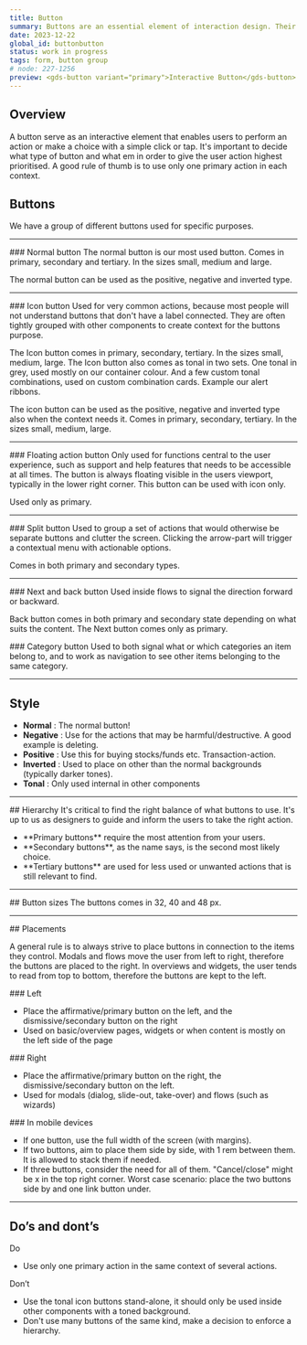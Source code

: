 ```yaml
---
title: Button
summary: Buttons are an essential element of interaction design. Their primary role is to help people take actions quickly.
date: 2023-12-22
global_id: buttonbutton
status: work in progress
tags: form, button group
# node: 227-1256
preview: <gds-button variant="primary">Interactive Button</gds-button>
---
```


## Overview

A button serve as an interactive element that enables users to perform an action or make a choice with a simple click or tap. It's important to decide what type of button and what em in order to give the user action highest prioritised. A good rule of thumb is to use only one primary action in each context.

<Playground component="button" story-id="1" caption="Live example of the normal button in primary, secondary and tertiary." />

## Buttons

We have a group of different buttons used for specific purposes.

<Row>
  <Col>
    <FigmaSVG node="1609-2970" caption="1. Normal" />
  </Col>
  <Col>
    <FigmaSVG node="1609-2974" caption="2. Icon button" />
  </Col>
  <Col>
    <FigmaSVG node="1609-2977" caption="3. Extended FAB" />
  </Col>
</Row>
<Row>
  <Col>
    <FigmaSVG node="1609-2981" caption="4. Split button" />
  </Col>
  <Col>
    <FigmaSVG node="1609-2985" caption="5. Next and back button" />
  </Col>
  <Col>
    <FigmaSVG node="1609-2988" caption="6. Category button" />
  </Col>
</Row>

<hr />
<Row>
<Col>
### Normal button
The normal button is our most used button.
Comes in primary, secondary and tertiary.  In the sizes small, medium and large.

The normal button can be used as the positive, negative and inverted type. 

</Col>
<Col> </Col>
</Row>

<Row>
  <Col>
    <FigmaSVG
      node="1609-7673"
      caption="Normal in primary, secondary and tertiary"
    />
  </Col>
  <Col>
    <FigmaSVG
      node="1609-7763"
      caption="Positive and negative button in primary"
    />
  </Col>
</Row>

<hr />
<Row>
<Col>
### Icon button
Used for very common actions, because most people will not understand buttons that don't have a label connected. They are often tightly grouped with other components to create context for the buttons purpose. 

The Icon button comes in primary, secondary, tertiary.  In the sizes small, medium, large. The Icon button also comes as tonal in two sets. One tonal in grey, used mostly on our container colour. And a few custom tonal combinations, used on custom combination cards. Example our alert ribbons.

The icon button can be used as the positive, negative and inverted type also when the context needs it. Comes in primary, secondary, tertiary.  In the sizes small, medium, large.

</Col>
</Row>

<Row>
  <Col>
    <FigmaSVG node="1609-7912" caption="Icon button, normal and positive" />
  </Col>
  <Col>
    <FigmaSVG node="1609-8031" caption="Tonal and custom tonal" />
  </Col>
  <Col>
    <FigmaSVG
      node="1609-8159"
      caption="Tonal custom combinations on Alert ribbon"
    />
  </Col>
</Row>

<hr />

<Row>
<Col>
### Floating action button
Only used for functions central to the user experience, such as support and help features that needs to be accessible at all times.
The button is always floating visible in the users viewport, typically in the lower right corner. This button can be used with icon only.

Used only as primary.

</Col>
<Col><FigmaSVG node="1609-8378" caption="This is the floating action button." /></Col>
</Row>

<hr />

<Row>
<Col>
### Split button
Used to group a set of actions that would otherwise be separate buttons and clutter the screen. Clicking the arrow-part will trigger a contextual menu with actionable options. 

Comes in both primary and secondary types.

</Col>
<Col><FigmaSVG node="1609-8401" caption="Split button primary" /></Col>
</Row>

<hr />

<Row>
<Col>
### Next and back button
Used inside flows to signal the direction forward or backward. 

Back button comes in both primary and secondary state depending on what suits the content. The Next button comes only as primary.

</Col>
<Col> </Col>
</Row>

<Row>
  <Col>
    <FigmaSVG node="1609-8419" caption="Next button only in primary" />
  </Col>
  <Col>
    <FigmaSVG node="1609-8421" caption="Back button primary" />
  </Col>
  <Col>
    <FigmaSVG node="1609-8423" caption="Back button secondary" />
  </Col>
</Row>

<Row>
  <Col>
    ### Category button
    Used to both signal what or which categories an item belong to, and to work as navigation to see other items belonging to the same category.
  </Col>
  <Col>
    <FigmaSVG node="1609-8446" caption="Example of two categories" />
  </Col>
</Row>

<hr />

## Style

- **Normal** : The normal button!
- **Negative** : Use for the actions that may be harmful/destructive. A good example is deleting.
- **Positive** : Use this for buying stocks/funds etc. Transaction-action.
- **Inverted** : Used to place on other than the normal backgrounds (typically darker tones).
- **Tonal** : Only used internal in other components

<FigmaSVG node="1608-1209" caption="All types of buttons" height="300" />

<hr />

<Row>
<Col>
## Hierarchy
It's critical to find the right balance of what buttons to use. It's up to us as designers to guide and inform the users to take the right action.

<ul>
    <li>**Primary buttons** require the most attention from your users.</li>
    <li>**Secondary buttons**, as the name says, is the second most likely choice.</li>
    <li>**Tertiary buttons** are used for less used or unwanted actions that is still relevant to find.</li>
</ul>
</Col>
<Col>
    <FigmaSVG 
        node="1608-315"
        caption="From top - primary, secondary, tertiary."
    />
</Col>
</Row>

<hr />
## Button sizes
The buttons  comes in 32, 40 and 48 px. 

<Row>
<Col>
    <FigmaSVG 
        node="1660-1897" 
        caption="Primary button with solid container"
    />
</Col>
<Col>
    <FigmaSVG 
        node="1660-1902" 
        caption="Secondary button with transparent container and 1 ps border."
    />
</Col>
<Col>
    <FigmaSVG 
        node="1660-1907" 
        caption="Tertiary button with transparent container and no border."
    />
</Col>
</Row>


<hr />
## Placements

A general rule is to always strive to place buttons in connection to the items they control. Modals and flows move the user from left to right, therefore the buttons are placed to the right. In overviews and widgets, the user tends to read from top to bottom, therefore the buttons are kept to the left.

<Row>
  <Col>
    ### Left
    <ul>
      <li>
        Place the affirmative/primary button on the left, and the
        dismissive/secondary button on the right
      </li>
      <li>
        Used on basic/overview pages, widgets or when content is mostly on the
        left side of the page
      </li>
    </ul>
  </Col>
  <Col>
  
  <FigmaSVG node="1718-1657" caption="Left placement after short survey." />
    
  </Col>
</Row>

<Row>
  <Col>
    ### Right
    <ul>
      <li>
        Place the affirmative/primary button on the right, the
        dismissive/secondary button on the left.
      </li>
      <li>
        Used for modals (dialog, slide-out, take-over) and flows (such as
        wizards)
      </li>
    </ul>
  </Col>
  <Col>
    <FigmaSVG node="1718-1670" caption="Right alignment in dialog" />
  </Col>
</Row>

<Row>
  <Col>
    ### In mobile devices
    <ul>
      <li>If one button, use the full width of the screen (with margins).</li>
      <li>
        If two buttons, aim to place them side by side, with 1 rem between them.
        It is allowed to stack them if needed.
      </li>
      <li>
        If three buttons, consider the need for all of them. "Cancel/close"
        might be x in the top right corner. Worst case scenario: place the two
        buttons side by and one link button under.
      </li>
    </ul>
  </Col>
  <Col>
    <FigmaSVG node="1718-1683" caption="Side by side in mobile" />
  </Col>
</Row>

<hr />

## Do’s and dont’s

<Row>
  <Col>
    Do
    <ul>
      <li>
        Use only one primary action in the same context of several actions.
      </li>
    </ul>
  </Col>
  <Col>
    Don’t
    <ul>
      <li>
        Use the tonal icon buttons stand-alone, it should only be used inside
        other components with a toned background.
      </li>
      <li>
        Don't use many buttons of the same kind, make a decision to enforce a
        hierarchy.
      </li>
    </ul>
  </Col>
</Row>

<Row>
  <Col>
    <Do>
      <FigmaSVG node="1630-1648" />
    </Do>
  </Col>
  <Col>
    <Dont>
      <FigmaSVG node="1630-1610" />
    </Dont>
  </Col>
</Row>
